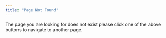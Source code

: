```yaml
---
title: "Page Not Found"
---
```


The page you are looking for does not exist please click one of the above buttons to navigate to another page.
